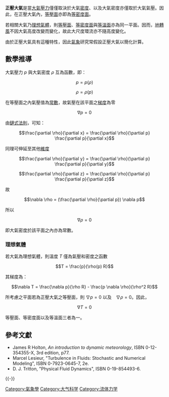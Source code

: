 '''正壓大氣'''是當[[大氣壓力|大氣壓力]]僅僅取決於大氣[[密度|密度]]、以及大氣密度亦僅取於大氣氣壓。因此，在正壓大氣內，[[等壓面|等壓面]]亦即為[[等密度面|等密度面]]。

若相關大氣乃[[理想氣體|理想氣體]]，則[[等壓面|等壓面]]、[[等密度面|等密度面]]與[[等溫面|等溫面]]亦為同一平面。因而，[[地轉風|地轉風]]不因大氣高度改變而變化，故此大尺度環流亦不隨高度變化。

由於正壓大氣具有這種特性，因此[[氣象|氣象]]研究常假設正壓大氣以簡化計算。

== 數學推導 ==

大氣壓力 <math>p</math> 與大氣密度 <math>\rho</math> 互為函數，即：

:<math>p = p(\rho)</math>
:<math>\rho = \rho(p)</math>

在等壓面之內氣壓值為[[常數|常數]]，故氣壓在該平面之[[梯度|梯度]]為零

:<math>\nabla p = 0</math>

由[[鏈式法則|鏈式法則]]，可知：

:<math>\frac{\partial \rho}{\partial x} = \frac{\partial \rho}{\partial p} \frac{\partial p}{\partial x} </math>

同理可伸延至其他[[維度|維度]]

:<math>\frac{\partial \rho}{\partial y} = \frac{\partial \rho}{\partial p} \frac{\partial p}{\partial y} </math>
:<math>\frac{\partial \rho}{\partial z} = \frac{\partial \rho}{\partial p} \frac{\partial p}{\partial z} </math>

故

:<math>\nabla \rho = (\frac{\partial \rho}{\partial p}) \nabla p</math>

所以

:<math>\nabla \rho = 0</math>

即大氣密度於該平面之內亦為常數。

=== 理想氣體 ===

若大氣為理想氣體，則溫度 <math>T</math> 僅為氣壓和密度之函數

:<math>T = \frac{p}{\rho(p) R}</math>

其梯度為：

:<math>\nabla T = \frac{\nabla p}{\rho R} - \frac{p \nabla \rho}{\rho^2 R}</math>

所考慮之平面若為正壓大氣之等壓面，則 <math>\nabla p = 0</math> 以及　<math>\nabla \rho = 0</math>。因此，

:<math>\nabla T = 0</math>

等壓面、等密度面以及等溫面三者為一。

== 參考文獻 ==
* James R Holton, ''An introduction to dynamic meteorology'', ISBN 0-12-354355-X, 3rd edition, p77.
* Marcel Lesieur, "Turbulence in Fluids: Stochastic and Numerical Modeling", ISBN 0-7923-0645-7, 2e.
* D. J. Tritton, "Physical Fluid Dynamics", ISBN 0-19-854493-6.

{{-}}
{{氣象學資料與變數}}

[[Category:氣象學|Category:氣象學]]
[[Category:大气科学|Category:大气科学]]
[[Category:流体力学|Category:流体力学]]
